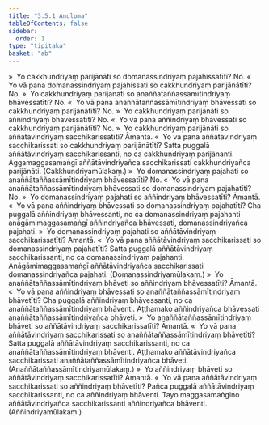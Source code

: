 ```yaml
---
title: "3.5.1 Anuloma"
tableOfContents: false
sidebar:
  order: 1
type: "tipitaka"
basket: "ab"
---
```



<DynamicBreadcrumb />

<Division number="467">

<Paragraph number="4275">
»  Yo cakkhundriyaṃ parijānāti so domanassindriyaṃ pajahissatīti? No.
</Paragraph>

<Paragraph number="4276">
«  Yo vā pana domanassindriyaṃ pajahissati so cakkhundriyaṃ parijānātīti? No.
</Paragraph>

<Paragraph number="4277">
»  Yo cakkhundriyaṃ parijānāti so anaññātaññassāmītindriyaṃ bhāvessatīti? No.
</Paragraph>

<Paragraph number="4278">
«  Yo vā pana anaññātaññassāmītindriyaṃ bhāvessati so cakkhundriyaṃ parijānātīti? No.
</Paragraph>

<Paragraph number="4279">
»  Yo cakkhundriyaṃ parijānāti so aññindriyaṃ bhāvessatīti? No.
</Paragraph>

<Paragraph number="4280">
«  Yo vā pana aññindriyaṃ bhāvessati so cakkhundriyaṃ parijānātīti? No.
</Paragraph>

<Paragraph number="4281">
»  Yo cakkhundriyaṃ parijānāti so aññātāvindriyaṃ sacchikarissatīti? Āmantā.
</Paragraph>

<Paragraph number="4282">
«  Yo vā pana aññātāvindriyaṃ sacchikarissati so cakkhundriyaṃ parijānātīti?
</Paragraph>

<Paragraph number="4283">
Satta puggalā aññātāvindriyaṃ sacchikarissanti, no ca cakkhundriyaṃ parijānanti. Aggamaggasamaṅgī aññātāvindriyañca sacchikarissati cakkhundriyañca parijānāti. (Cakkhundriyamūlakaṃ.)
</Paragraph>

</Division>
<Division number="468">

<Paragraph number="4284">
»  Yo domanassindriyaṃ pajahati so anaññātaññassāmītindriyaṃ bhāvessatīti? No.
</Paragraph>

<Paragraph number="4285">
«  Yo vā pana anaññātaññassāmītindriyaṃ bhāvessati so domanassindriyaṃ pajahatīti? No.
</Paragraph>

<Paragraph number="4286">
»  Yo domanassindriyaṃ pajahati so aññindriyaṃ bhāvessatīti? Āmantā.
</Paragraph>

<Paragraph number="4287">
«  Yo vā pana aññindriyaṃ bhāvessati so domanassindriyaṃ pajahatīti?
</Paragraph>

<Paragraph number="4288">
Cha puggalā aññindriyaṃ bhāvessanti, no ca domanassindriyaṃ pajahanti anāgāmimaggasamaṅgī aññindriyañca bhāvessati, domanassindriyañca pajahati.
</Paragraph>

<Paragraph number="4289">
»  Yo domanassindriyaṃ pajahati so aññātāvindriyaṃ sacchikarissatīti? Āmantā.
</Paragraph>

<Paragraph number="4290">
«  Yo vā pana aññātāvindriyaṃ sacchikarissati so domanassindriyaṃ pajahatīti?
</Paragraph>

<Paragraph number="4291">
Satta puggalā aññātāvindriyaṃ sacchikarissanti, no ca domanassindriyaṃ pajahanti. Anāgāmimaggasamaṅgī aññātāvindriyañca sacchikarissati domanassindriyañca pajahati. (Domanassindriyamūlakaṃ.)
</Paragraph>

</Division>
<Division number="469">

<Paragraph number="4292">
»  Yo anaññātaññassāmītindriyaṃ bhāveti so aññindriyaṃ bhāvessatīti? Āmantā.
</Paragraph>

<Paragraph number="4293">
«  Yo vā pana aññindriyaṃ bhāvessati so anaññātaññassāmītindriyaṃ bhāvetīti?
</Paragraph>

<Paragraph number="4294">
Cha puggalā aññindriyaṃ bhāvessanti, no ca anaññātaññassāmītindriyaṃ bhāventi. Aṭṭhamako aññindriyañca bhāvessati anaññātaññassāmītindriyañca bhāveti.
</Paragraph>

<Paragraph number="4295">
»  Yo anaññātaññassāmītindriyaṃ bhāveti so aññātāvindriyaṃ sacchikarissatīti? Āmantā.
</Paragraph>

<Paragraph number="4296">
«  Yo vā pana aññātāvindriyaṃ sacchikarissati so anaññātaññassāmītindriyaṃ bhāvetīti?
</Paragraph>

<Paragraph number="4297">
Satta puggalā aññātāvindriyaṃ sacchikarissanti, no ca anaññātaññassāmītindriyaṃ bhāventi. Aṭṭhamako aññātāvindriyañca sacchikarissati anaññātaññassāmītindriyañca bhāveti. (Anaññātaññassāmītindriyamūlakaṃ.)
</Paragraph>

</Division>
<Division number="470">

<Paragraph number="4298">
»  Yo aññindriyaṃ bhāveti so aññātāvindriyaṃ sacchikarissatīti? Āmantā.
</Paragraph>

<Paragraph number="4299">
«  Yo vā pana aññātāvindriyaṃ sacchikarissati so aññindriyaṃ bhāvetīti?
</Paragraph>

<Paragraph number="4300">
Pañca puggalā aññātāvindriyaṃ sacchikarissanti, no ca aññindriyaṃ bhāventi. Tayo maggasamaṅgino aññātāvindriyañca sacchikarissanti aññindriyañca bhāventi. (Aññindriyamūlakaṃ.)
</Paragraph>
</Division>
